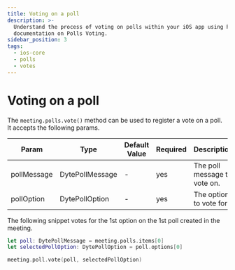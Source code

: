 ```yaml
---
title: Voting on a poll
description: >-
  Understand the process of voting on polls within your iOS app using ProductDB's
  documentation on Polls Voting.
sidebar_position: 3
tags:
  - ios-core
  - polls
  - votes
---
```


# Voting on a poll

The `meeting.polls.vote()` method can be used to register a vote on a poll. It
accepts the following params.

| Param       | Type            | Default Value | Required | Description                  |
| ----------- | --------------- | ------------- | -------- | ---------------------------- |
| pollMessage | DytePollMessage | -             | yes      | The poll message to vote on. |
| pollOption  | DytePollOption  | -             | yes      | The option to vote for.      |

The following snippet votes for the 1st option on the 1st poll created in the
meeting.

```swift
let poll: DytePollMessage = meeting.polls.items[0]
let selectedPollOption: DytePollOption = poll.options[0]

meeting.poll.vote(poll, selectedPollOption)
```
